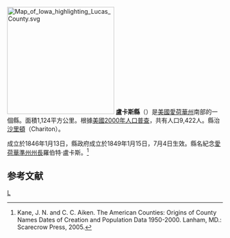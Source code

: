 {{noteTA
|T=zh-hans:卢卡斯县 (艾奥瓦州);zh-hk:盧卡斯縣 (艾奧瓦州);zh-tw:盧卡斯郡 (愛荷華州);
}}
{{Otheruses|盧卡斯縣|subject=美國愛荷華州的一個縣|other=同名的縣}}
[[File:Map_of_Iowa_highlighting_Lucas_County.svg|250px]]
'''盧卡斯縣'''（{{lang-en|Lucas County}}）是[[美國|美國]][[愛荷華州|愛荷華州]]南部的一個縣。面積1,124平方公里。根據[[美國2000年人口普查|美國2000年人口普查]]，共有人口9,422人。縣治[[沙里顿_(艾奥瓦州)|沙里頓]]（Chariton）。

成立於1846年1月13日，縣政府成立於1849年1月15日，7月4日生效。縣名紀念[[艾奥瓦领地|愛荷華準州]][[愛荷華州州長|州長]]羅伯特·盧卡斯。<ref>Kane, J. N. and C. C. Aiken. The American Counties: Origins of County Names Dates of Creation and Population Data 1950-2000. Lanham, MD.: Scarecrow Press, 2005.</ref>

==参考文献==
<div class="references-small">
<references />
</div>
{{iowa-stub}}

[[Category:艾奧瓦州行政區劃|L]]